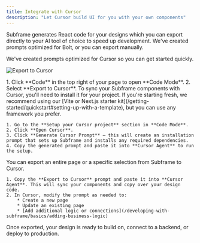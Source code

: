 ```yaml
---
title: Integrate with Cursor
description: "Let Cursor build UI for you with your own components"
---
```



Subframe generates React code for your designs which you can export directly to your AI tool of choice to speed up development. We've created prompts optimized for Bolt, or you can export manually.

We've created prompts optimized for Cursor so you can get started quickly.


![Export to Cursor](/images/developing-with-subframe/building-with-ai/export-to-cursor/export-to-cursor.png)

<Steps>
  <Step title="Open Code Mode">
    1. Click **Code** in the top right of your page to open **Code Mode**.
    2. Select **Export to Cursor**.
  </Step>
  <Step title="Set up your Cursor project">
    To sync your Subframe components with Cursor, you'll need to install it for your project. If you're starting fresh, we recommend using our [Vite or Next.js starter kit](/getting-started/quickstart#setting-up-with-a-template), but you can use any framework you prefer.

    1. Go to the **Setup your Cursor project** section in **Code Mode**.
    2. Click **Open Cursor**.
    3. Click **Generate Cursor Prompt** — this will create an installation prompt that sets up Subframe and installs any required dependencies.
    4. Copy the generated prompt and paste it into **Cursor Agent** to run the setup.
  </Step>
  <Step title="Export your design to Cursor">
    You can export an entire page or a specific selection from Subframe to Cursor.

    1. Copy the **Export to Cursor** prompt and paste it into **Cursor Agent**. This will sync your components and copy over your design code.
    2. In Cursor, modify the prompt as needed to:
        * Create a new page
        * Update an existing page
        * [Add additional logic or connections](/developing-with-subframe/basics/adding-business-logic)
  </Step>
</Steps>

Once exported, your design is ready to build on, connect to a backend, or deploy to production.

